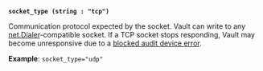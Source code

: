 <a id="audit-arg-socket-socket_type" />

**`socket_type (string : "tcp")`**

Communication protocol expected by the socket. Vault can write to any
[net.Dialer](https://pkg.go.dev/net#Dialer)-compatible socket. If a TCP socket
stops responding, Vault may become unresponsive due to a
[blocked audit device error](/vault/docs/audit#blocked-audit-devices).

**Example**: `socket_type="udp"`


